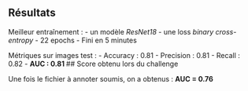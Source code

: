 ## Résultats

Meilleur entraînement :
- un modèle *ResNet18*
- une loss *binary cross-entropy*
- 22 epochs
- Fini en 5 minutes

Métriques sur images test :
- Accuracy : 0.81
- Precision : 0.81
- Recall : 0.82
- **AUC : 0.81
**
## Score obtenu lors du challenge

Une fois le fichier à annoter soumis, on a obtenus : 
**AUC = 0.76**